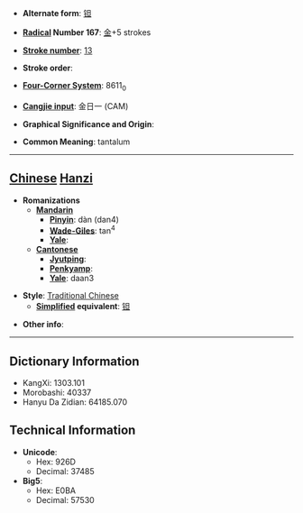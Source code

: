 * '''Alternate form''': [[钽]]

* '''[[Wiktionary:Chinese radical index| Radical]] Number 167''': [[Wiktionary:Chinese radical index 金|金]]+5 strokes

* '''[[Wiktionary:Chinese total strokes index|Stroke number]]''': [[Wiktionary:Chinese total strokes index 13|13]]

* '''Stroke order''': 

* '''[[Wiktionary:Chinese four corner index|Four-Corner System]]''': 8611<sub>0</sub>

* '''[[Wiktionary:Chinese Cangjie index|Cangjie input]]''': 金日一 (CAM)

* '''Graphical Significance and Origin''': 

* '''Common Meaning''': tantalum

----

== [[Chinese]] [[Hanzi]] ==

* '''Romanizations'''
** '''[[Mandarin]]'''
*** '''[[Pinyin]]''': dàn (dan4)
*** '''[[Wade-Giles]]''': tan<sup>4</sup>
*** '''[[Yale]]''': 
** '''[[Cantonese]]'''
*** '''[[Jyutping]]''':
*** '''[[Penkyamp]]''': 
*** '''[[Yale]]''': daan3

* '''Style''': [[Traditional Chinese]] 
** '''[[Simplified Chinese|Simplified]] equivalent''': [[钽]]

* '''Other info''': 

----

== Dictionary Information ==

* KangXi: 1303.101
* Morobashi: 40337
* Hanyu Da Zidian: 64185.070

== Technical Information ==

* '''Unicode''':
** Hex: 926D
** Decimal: 37485
* '''Big5''':
** Hex: E0BA
** Decimal: 57530
